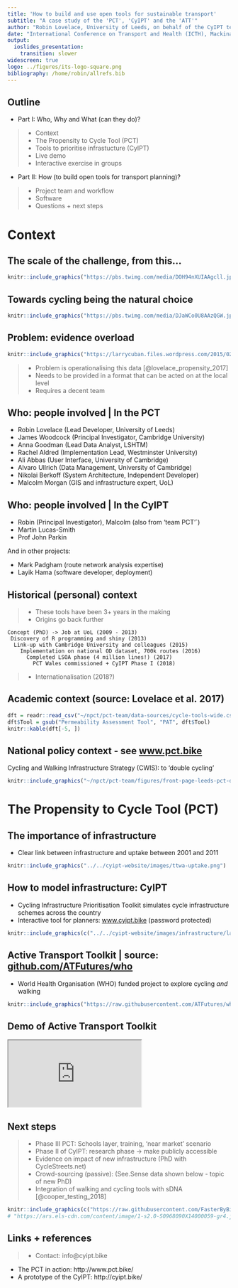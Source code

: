 ```yaml
---
title: 'How to build and use open tools for sustainable transport'
subtitle: "A case study of the 'PCT', 'CyIPT' and the 'ATT'"
author: "Robin Lovelace, University of Leeds, on behalf of the CyIPT team"
date: "International Conference on Transport and Health (ICTH), Mackinac Island 2018-06-24."
output:
  ioslides_presentation:
    transition: slower
widescreen: true
logo: ../figures/its-logo-square.png
bibliography: /home/robin/allrefs.bib
---
```


<!-- In adition to covering the PCT, Robin will also review the Cycling Infrastructure Prioritisation Toolkit (CyIPT). The CyIPT builds on methods developed for the PCT, but focuses on the questions "what to build where?" and "which schemes to prioritise?". In reality a piecemeal approach is insufficient to transform a city's transport infrastructure, so the CyIPT emphasise routes that join-up existing routes as part of an existing network, and demonstrates the scale of the change needed to provide cycling-friendly infrastructure city-wide. An overview of how the tool works can be found here: https://www.cyipt.bike/manual/ -->
## Outline

- Part I: Who, Why and What (can they do)?

> - Context
> - The Propensity to Cycle Tool (PCT)
> - Tools to prioritise infrastucture (CyIPT)
> - Live demo
> - Interactive exercise in groups

- Part II: How (to build open tools for transport planning)? 

> - Project team and workflow
> - Software
> - Questions + next steps

# Context

## The scale of the challenge, from this...

```r
knitr::include_graphics("https://pbs.twimg.com/media/DOH94nXUIAAgcll.jpg")
```

## Towards cycling being the natural choice

```r
knitr::include_graphics("https://pbs.twimg.com/media/DJaWCo0U8AAzQGW.jpg:large")
```

## Problem: evidence overload

```r
knitr::include_graphics("https://larrycuban.files.wordpress.com/2015/02/data-overload-2.jpg")
```

> - Problem is operationalising this data [@lovelace_propensity_2017]
> - Needs to be provided in a format that can be acted on at the local level
> - Requires a decent team

## Who: people involved | In the PCT

- Robin Lovelace (Lead Developer, University of Leeds)
- James Woodcock (Principal Investigator, Cambridge University)
- Anna Goodman (Lead Data Analyst, LSHTM)
- Rachel Aldred (Implementation Lead, Westminster University)
- Ali Abbas (User Interface, University of Cambridge)
- Alvaro Ullrich (Data Management, University of Cambridge)
- Nikolai Berkoff (System Architecture, Independent Developer)
- Malcolm Morgan (GIS and infrastructure expert, UoL)

## Who: people involved | In the CyIPT

- Robin (Principal Investigator), Malcolm (also from 'team PCT'`)
- Martin Lucas-Smith
- Prof John Parkin

And in other projects:

- Mark Padgham (route network analysis expertise)
- Layik Hama (software developer, deployment)

## Historical (personal) context

> - These tools have been 3+ years in the making
> - Origins go back further

```
Concept (PhD) -> Job at UoL (2009 - 2013)
 Discovery of R programming and shiny (2013)
  Link-up with Cambridge University and colleagues (2015)
    Implementation on national OD dataset, 700k routes (2016)
      Completed LSOA phase (4 million lines!) (2017)
        PCT Wales commissioned + CyIPT Phase I (2018)
```

> - Internationalisation (2018?)

## Academic context (source: Lovelace et al. 2017)

```r
dft = readr::read_csv("~/npct/pct-team/data-sources/cycle-tools-wide.csv")
dft$Tool = gsub("Permeability Assessment Tool", "PAT", dft$Tool)
knitr::kable(dft[-5, ])
```
 
## National policy context - see [w](http://npct0.vs.mythic-beasts.com/shiny_interface/?r=west-yorkshire)[ww.pct.bike](www.pct.bike)

Cycling and Walking Infrastructure Strategy (CWIS): to 'double cycling'

```r
knitr::include_graphics("~/npct/pct-team/figures/front-page-leeds-pct-demo.png")
```

# The Propensity to Cycle Tool (PCT)

## The importance of infrastructure

- Clear link between infrastructure and uptake between 2001 and 2011

```r
knitr::include_graphics("../../cyipt-website/images/ttwa-uptake.png")
```

## How to model infrastructure: CyIPT

- Cycling Infrastructure Prioritisation Toolkit simulates cycle infrastructure schemes across the country
- Interactive tool for planners: [www.cyipt.bike](https://www.cyipt.bike) (password protected)

```r
knitr::include_graphics(c("../../cyipt-website/images/infrastructure/large/lightsegregation.jpg", "../../cyipt-website/images/recommended.png"))
```

## Active Transport Toolkit | source: [github.com/ATFutures/who](https://github.com/ATFutures/who)

- World Health Organisation (WHO) funded project to explore cycling *and* walking

```r
knitr::include_graphics("https://raw.githubusercontent.com/ATFutures/who/master/fig/accra-flow1-interactive.png")
```


## Demo of Active Transport Toolkit

<iframe src="http://35.233.61.182/roads/"></iframe> 

## Next steps

> - Phase III PCT: Schools layer, training, 'near market' scenario
> - Phase II of CyIPT: research phase -> make publicly accessible
> - Evidence on impact of new infrastructure (PhD with CycleStreets.net)
<!-- > - Crowd-sourcing (active): Cycle safety, a 'Space for Cycling Toolkit' -->
> - Crowd-sourcing (passive): (See.Sense data shown below - topic of new PhD)
> - Integration of walking and cycling tools with sDNA [@cooper_testing_2018]

```r
knitr::include_graphics(c("https://raw.githubusercontent.com/FasterByBike/FasterByBike/master/figures/heatmap-see.png"))
# "https://ars.els-cdn.com/content/image/1-s2.0-S0968090X14000059-gr4.jpg"
```


<!-- ## Abstract I -->

<!-- This talk will provide an overview of the work that Robin Lovelace and Malcolm Morgan (ITS) have been doing as part of their Department for Transport funded projects on the Propensity to Cycle Tool (PCT, which has become part of UK government policy in the [Cycling and Walking Infrastructure Strategy](https://www.gov.uk/government/publications/cycling-and-walking-investment-strategy)) and follow-on work on the Cycling Infrastructure Prioritisation Toolkit (CyIPT). -->
<!-- Although strong evidence shows that infrastructure usually precedes (and to some extent causes) behaviour change the starting point of the talk will be behaviour: how do people currently get around and how could it be different, based on the fundamentals of route distance and hilliness. -->
<!-- Robin will demonstrate the PCT in action, talk about the R package **stplanr** that he developed to develop it, and outline plans for a globally scalable transport planning toolkit that builds on the PCT work. -->

<!-- ## Abstract II -->

<!-- Following this high-level overview Malcolm will zoom into the detail: How the CyIPT identifies the best places for infrastructure change and what that infrastructure should be. He will also talk about the advanced programming techniques needed to process such complex geospatial network data at city to national levels.  -->

<!-- There is a clear linkage between the behaviour and infrastructure focci of Robin and Malcolm's talks that will become aparent as the seminar progresses. -->

<!-- Links to check before the talk: -->

## Links + references

> - Contact: info@cyipt.bike

- The PCT in action: http://www.pct.bike/
- A prototype of the CyIPT: http://cyipt.bike/
